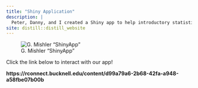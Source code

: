 ---
title: "Shiny Application"
description: |
  Peter, Danny, and I created a Shiny app to help introductory statistics students grasp the concept of a confidence level. An interactive sliding tool allows users to change the sample size, confidence level, and number of confidence intervals shown. Here is an example of what our Shiny app can output if the user would choose an 85% confidence level, 100 confidence intervals, and a sample size of 100:
site: distill::distill_website
---

![G. Mishler "ShinyApp"](shinyapp.png)

Click the link below to interact with our app!

**https://rconnect.bucknell.edu/content/d99a79a6-2b68-42fa-a948-a58fbe07b00b**

